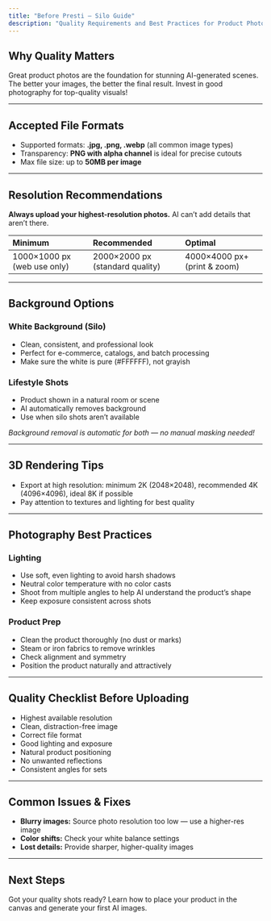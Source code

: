 ```yaml
---
title: "Before Presti — Silo Guide"
description: "Quality Requirements and Best Practices for Product Photography"
---
```


## Why Quality Matters

Great product photos are the foundation for stunning AI-generated scenes. The better your images, the better the final result. Invest in good photography for top-quality visuals\!

---

## Accepted File Formats

- Supported formats: **.jpg, .png, .webp** (all common image types)
- Transparency: **PNG with alpha channel** is ideal for precise cutouts
- Max file size: up to **50MB per image**

---

## Resolution Recommendations

**Always upload your highest-resolution photos.** AI can’t add details that aren’t there.

| Minimum                     | Recommended                     | Optimal                       |
| :-------------------------- | :------------------------------ | :---------------------------- |
| 1000×1000 px (web use only) | 2000×2000 px (standard quality) | 4000×4000 px\+ (print & zoom) |

---

## Background Options

### White Background (Silo)

- Clean, consistent, and professional look
- Perfect for e-commerce, catalogs, and batch processing
- Make sure the white is pure (#FFFFFF), not grayish

### Lifestyle Shots

- Product shown in a natural room or scene
- AI automatically removes background
- Use when silo shots aren’t available

_Background removal is automatic for both — no manual masking needed\!_

---

## 3D Rendering Tips

- Export at high resolution: minimum 2K (2048×2048), recommended 4K (4096×4096), ideal 8K if possible
- Pay attention to textures and lighting for best quality

---

## Photography Best Practices

### Lighting

- Use soft, even lighting to avoid harsh shadows
- Neutral color temperature with no color casts
- Shoot from multiple angles to help AI understand the product’s shape
- Keep exposure consistent across shots

### Product Prep

- Clean the product thoroughly (no dust or marks)
- Steam or iron fabrics to remove wrinkles
- Check alignment and symmetry
- Position the product naturally and attractively

---

## Quality Checklist Before Uploading

- Highest available resolution
- Clean, distraction-free image
- Correct file format
- Good lighting and exposure
- Natural product positioning
- No unwanted reflections
- Consistent angles for sets

---

## Common Issues & Fixes

- **Blurry images:** Source photo resolution too low — use a higher-res image
- **Color shifts:** Check your white balance settings
- **Lost details:** Provide sharper, higher-quality images

---

## Next Steps

Got your quality shots ready? Learn how to place your product in the canvas and generate your first AI images.